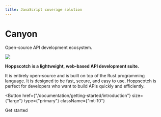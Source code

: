 ```yaml
---
title: JavaScript coverage solution
---
```


# Canyon

Open-source API development ecosystem.

![](/coverage-report.jpg)

**Hoppscotch is a lightweight, web-based API development suite.**

It is entirely open-source and is built on top of the Rust programming language. It is designed to be fast, secure, and easy to use. Hoppscotch is perfect for developers who want to build APIs quickly and efficiently.


<Button
  href={"/documentation/getting-started/introduction"}
  size={"large"}
  type={"primary"}
  className={"mt-10"}
>
  Get started
</Button>
